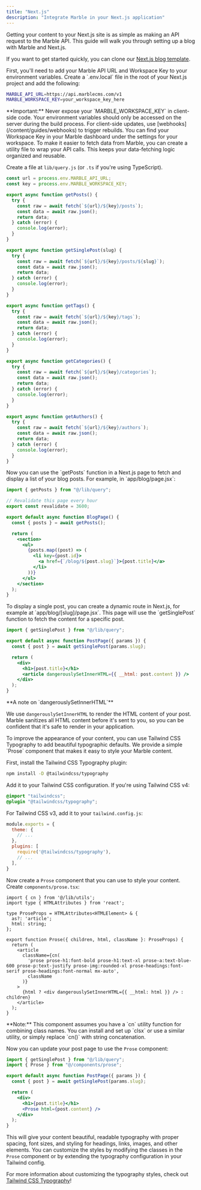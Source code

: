 ```yaml
---
title: "Next.js"
description: "Integrate Marble in your Next.js application"
---
```


Getting your content to your Next.js site is as simple as making an API request to the Marble API. This guide will walk you through setting up a blog with Marble and Next.js.

If you want to get started quickly, you can clone our [Next.js blog template](https://github.com/taqh/nextjs-example).

<Steps>
<Step title="Set up environment variables">
First, you'll need to add your Marble API URL and Workspace Key to your environment variables. Create a `.env.local` file in the root of your Next.js project and add the following:

```bash .env.local
MARBLE_API_URL=https://api.marblecms.com/v1
MARBLE_WORKSPACE_KEY=your_workspace_key_here
```

<Warning>
  **Important:** Never expose your `MARBLE_WORKSPACE_KEY` in client-side code.
  Your environment variables should only be accessed on the server during the
  build process. For client-side updates, use [webhooks](/content/guides/webhooks) to
  trigger rebuilds.
</Warning>

<Tip>
You can find your Workspace Key in your Marble dashboard under the settings for your workspace.
</Tip>
</Step>

<Step title="Create API utility functions">
To make it easier to fetch data from Marble, you can create a utility file to wrap your API calls. This keeps your data-fetching logic organized and reusable.

Create a file at `lib/query.js` (or `.ts` if you're using TypeScript).

```javascript lib/query.js
const url = process.env.MARBLE_API_URL;
const key = process.env.MARBLE_WORKSPACE_KEY;

export async function getPosts() {
  try {
    const raw = await fetch(`${url}/${key}/posts`);
    const data = await raw.json();
    return data;
  } catch (error) {
    console.log(error);
  }
}

export async function getSinglePost(slug) {
  try {
    const raw = await fetch(`${url}/${key}/posts/${slug}`);
    const data = await raw.json();
    return data;
  } catch (error) {
    console.log(error);
  }
}

export async function getTags() {
  try {
    const raw = await fetch(`${url}/${key}/tags`);
    const data = await raw.json();
    return data;
  } catch (error) {
    console.log(error);
  }
}

export async function getCategories() {
  try {
    const raw = await fetch(`${url}/${key}/categories`);
    const data = await raw.json();
    return data;
  } catch (error) {
    console.log(error);
  }
}

export async function getAuthors() {
  try {
    const raw = await fetch(`${url}/${key}/authors`);
    const data = await raw.json();
    return data;
  } catch (error) {
    console.log(error);
  }
}
```

</Step>

<Step title="Display a list of posts">
Now you can use the `getPosts` function in a Next.js page to fetch and display a list of your blog posts. For example, in `app/blog/page.jsx`:

```jsx app/blog/page.jsx
import { getPosts } from "@/lib/query";

// Revalidate this page every hour
export const revalidate = 3600;

export default async function BlogPage() {
  const { posts } = await getPosts();

  return (
    <section>
      <ul>
        {posts.map((post) => (
          <li key={post.id}>
            <a href={`/blog/${post.slug}`}>{post.title}</a>
          </li>
        ))}
      </ul>
    </section>
  );
}
```

</Step>

<Step title="Display a single post">
To display a single post, you can create a dynamic route in Next.js, for example at `app/blog/[slug]/page.jsx`. This page will use the `getSinglePost` function to fetch the content for a specific post.

```jsx app/blog/[slug]/page.jsx
import { getSinglePost } from "@/lib/query";

export default async function PostPage({ params }) {
  const { post } = await getSinglePost(params.slug);

  return (
    <div>
      <h1>{post.title}</h1>
      <article dangerouslySetInnerHTML={{ __html: post.content }} />
    </div>
  );
}
```

<Info>
  **A note on `dangerouslySetInnerHTML`**
  
  We use `dangerouslySetInnerHTML` to render the HTML content of your post. Marble sanitizes all HTML content before it's sent to you, so you can be confident that it's safe to render in your application.
</Info>
</Step>

<Step title="Example Styling (Optional)">
To improve the appearance of your content, you can use Tailwind CSS Typography to add beautiful typographic defaults. We provide a simple `Prose` component that makes it easy to style your Marble content.

First, install the Tailwind CSS Typography plugin:

```bash
npm install -D @tailwindcss/typography
```

Add it to your Tailwind CSS configuration. If you're using Tailwind CSS v4:

```css app/globals.css
@import "tailwindcss";
@plugin "@tailwindcss/typography";
```

For Tailwind CSS v3, add it to your `tailwind.config.js`:

```javascript tailwind.config.js
module.exports = {
  theme: {
    // ...
  },
  plugins: [
    require('@tailwindcss/typography'),
    // ...
  ],
}
```

Now create a `Prose` component that you can use to style your content. Create `components/prose.tsx`:

```tsx components/prose.tsx
import { cn } from '@/lib/utils';
import type { HTMLAttributes } from 'react';

type ProseProps = HTMLAttributes<HTMLElement> & {
  as?: 'article';
  html: string;
};

export function Prose({ children, html, className }: ProseProps) {
  return (
    <article
      className={cn(
        'prose prose-h1:font-bold prose-h1:text-xl prose-a:text-blue-600 prose-p:text-justify prose-img:rounded-xl prose-headings:font-serif prose-headings:font-normal mx-auto',
        className
      )}
    >
      {html ? <div dangerouslySetInnerHTML={{ __html: html }} /> : children}
    </article>
  );
}

```

<Info>
  **Note:** This component assumes you have a `cn` utility function for combining class names. You can install and set up `clsx` or use a similar utility, or simply replace `cn()` with string concatenation.
</Info>

Now you can update your post page to use the `Prose` component:

```jsx app/blog/[slug]/page.jsx
import { getSinglePost } from "@/lib/query";
import { Prose } from "@/components/prose";

export default async function PostPage({ params }) {
  const { post } = await getSinglePost(params.slug);

  return (
    <div>
      <h1>{post.title}</h1>
      <Prose html={post.content} />
    </div>
  );
}
```

This will give your content beautiful, readable typography with proper spacing, font sizes, and styling for headings, links, images, and other elements. You can customize the styles by modifying the classes in the `Prose` component or by extending the typography configuration in your Tailwind config.

For more information about customizing the typography styles, check out [Tailwind CSS Typography](https://github.com/tailwindlabs/tailwindcss-typography)!
</Step>
</Steps>
